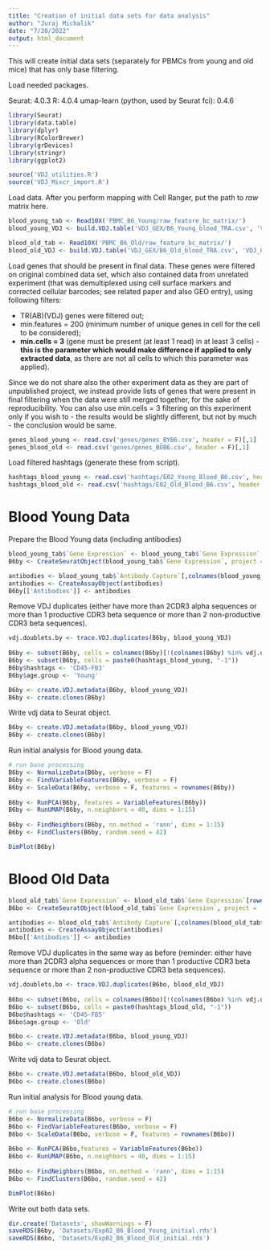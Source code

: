```yaml
---
title: "Creation of initial data sets for data analysis"
author: "Juraj Michalik"
date: "7/20/2022"
output: html_document
---
```


This will create initial data sets (separately for PBMCs from young and old mice) that has only base filtering.

Load needed packages.

Seurat: 4.0.3
R: 4.0.4
umap-learn (python, used by Seurat fci): 0.4.6

```r
library(Seurat)
library(data.table)
library(dplyr)
library(RColorBrewer)
library(grDevices)
library(stringr)
library(ggplot2)

source('VDJ_utilities.R')
source('VDJ_Mixcr_import.R')
```

Load data. After you perform mapping with Cell Ranger, put the path to *raw* matrix here.

```r
blood_young_tab <- Read10X('PBMC_B6_Young/raw_feature_bc_matrix/')
blood_young_VDJ <- build.VDJ.table('VDJ_GEX/B6_Young_blood_TRA.csv', 'VDJ_GEX/B6_Young_blood_TRB.csv', 'B6_Young_blood_VDJ_Cellranger/all_contig_annotations.csv')

blood_old_tab <- Read10X('PBMC_B6_Old/raw_feature_bc_matrix/')
blood_old_VDJ <- build.VDJ.table('VDJ_GEX/B6_Old_blood_TRA.csv', 'VDJ_GEX/B6_Old_blood_TRB.csv', 'B6_Old_blood_VDJ_Cellranger/all_contig_annotations.csv')
```

Load genes that should be present in final data. These genes were filtered on original combined data set, which also contained data from unrelated experiment (that was demultiplexed using cell surface markers and corrected cellular barcodes; see related paper and also GEO entry), using following filters:

* TR(AB)(VDJ) genes were filtered out;
* min.features = 200 (minimum number of unique genes in cell for the cell to be considered);
* **min.cells = 3** (gene must be present (at least 1 read) in at least 3 cells) - **this is the parameter which would make difference if applied to only extracted data**, as there are not all cells to which this parameter was applied).

Since we do not share also the other experiment data as they are part of unpublished project, we instead provide lists of genes that were present in final filtering when the data were still merged together, for the sake of reproducibility. You can also use min.cells = 3 filtering on this experiment only if you wish to - the results would be slightly different, but not by much - the conclusion would be same.

```r
genes_blood_young <- read.csv('genes/genes_BYB6.csv', header = F)[,1]
genes_blood_old <- read.csv('genes/genes_BOB6.csv', header = F)[,1]
```

Load filtered hashtags (generate these from script).

```r
hashtags_blood_young <- read.csv('hashtags/E02_Young_Blood_B6.csv', header = F)[,1]
hashtags_blood_old <- read.csv('hashtags/E02_Old_Blood_B6.csv', header = F)[,1]
```

# Blood Young Data

Prepare the Blood Young data (including antibodies)

```r
blood_young_tab$`Gene Expression` <- blood_young_tab$`Gene Expression`[rownames(blood_young_tab$`Gene Expression`) %in% genes_blood_young,]
B6by <- CreateSeuratObject(blood_young_tab$`Gene Expression`, project = 'B6 PBMC Young', min.features = 200)

antibodies <- blood_young_tab$`Antibody Capture`[,colnames(blood_young_tab$`Antibody Capture`) %in% colnames(B6by)]
antibodies <- CreateAssayObject(antibodies)
B6by[['Antibodies']] <- antibodies
```
Remove VDJ duplicates (either have more than 2CDR3 alpha sequences or more than 1 productive CDR3 beta sequence or more than 2 non-productive CDR3 beta sequences).

```r
vdj.doublets.by <- trace.VDJ.duplicates(B6by, blood_young_VDJ)
  
B6by <- subset(B6by, cells = colnames(B6by)[!(colnames(B6by) %in% vdj.doublets.by)])
B6by <- subset(B6by, cells = paste0(hashtags_blood_young, "-1"))
B6by$hashtags <- 'CD45-FB3'
B6by$age.group <- 'Young'

B6by <- create.VDJ.metadata(B6by, blood_young_VDJ)
B6by <- create.clones(B6by)
```

Write vdj data to Seurat object.

```r
B6by <- create.VDJ.metadata(B6by, blood_young_VDJ)
B6by <- create.clones(B6by)
```

Run initial analysis for Blood young data.
  
```r
# run base processing
B6by <- NormalizeData(B6by, verbose = F) 
B6by <- FindVariableFeatures(B6by, verbose = F)
B6by <- ScaleData(B6by, verbose = F, features = rownames(B6by))
  
B6by <- RunPCA(B6by, features = VariableFeatures(B6by))
B6by <- RunUMAP(B6by, n.neighbors = 40, dims = 1:15)
  
B6by <- FindNeighbors(B6by, nn.method = 'rann', dims = 1:15)
B6by <- FindClusters(B6by, random.seed = 42)
```

```r
DimPlot(B6by)
```

# Blood Old Data

```r
blood_old_tab$`Gene Expression` <- blood_old_tab$`Gene Expression`[rownames(blood_old_tab$`Gene Expression`) %in% genes_blood_old,]
B6bo <- CreateSeuratObject(blood_old_tab$`Gene Expression`, project = 'B6 PBMC Old', min.features = 200)

antibodies <- blood_old_tab$`Antibody Capture`[,colnames(blood_old_tab$`Antibody Capture`) %in% colnames(B6bo)]
antibodies <- CreateAssayObject(antibodies)
B6bo[['Antibodies']] <- antibodies
```

Remove VDJ duplicates in the same way as before (reminder: either have more than 2CDR3 alpha sequences or more than 1 productive CDR3 beta sequence or more than 2 non-productive CDR3 beta sequences).

```r
vdj.doublets.bo <- trace.VDJ.duplicates(B6bo, blood_old_VDJ)
  
B6bo <- subset(B6bo, cells = colnames(B6bo)[!(colnames(B6bo) %in% vdj.doublets.bo)])
B6bo <- subset(B6bo, cells = paste0(hashtags_blood_old, "-1"))
B6bo$hashtags <- 'CD45-FB5'
B6bo$age.group <- 'Old'

B6bo <- create.VDJ.metadata(B6bo, blood_young_VDJ)
B6bo <- create.clones(B6bo)
```

Write vdj data to Seurat object.

```r
B6bo <- create.VDJ.metadata(B6bo, blood_old_VDJ)
B6bo <- create.clones(B6bo)
```

Run initial analysis for Blood young data.
  
```r
# run base processing
B6bo <- NormalizeData(B6bo, verbose = F) 
B6bo <- FindVariableFeatures(B6bo, verbose = F)
B6bo <- ScaleData(B6bo, verbose = F, features = rownames(B6bo))
  
B6bo <- RunPCA(B6bo,features = VariableFeatures(B6bo))
B6bo <- RunUMAP(B6bo, n.neighbors = 40, dims = 1:15)
  
B6bo <- FindNeighbors(B6bo, nn.method = 'rann', dims = 1:15)
B6bo <- FindClusters(B6bo, random.seed = 42)
```

```r
DimPlot(B6bo)
```

Write out both data sets.

```r
dir.create('Datasets', showWarnings = F)
saveRDS(B6by, 'Datasets/Exp02_B6_Blood_Young_initial.rds')
saveRDS(B6bo, 'Datasets/Exp02_B6_Blood_Old_initial.rds')
```

